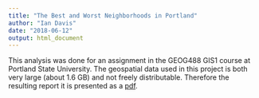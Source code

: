 ```yaml
---
title: "The Best and Worst Neighborhoods in Portland"
author: "Ian Davis"
date: "2018-06-12"
output: html_document
---
```


This analysis was done for an assignment in the GEOG488 GIS1 course at Portland State University.
The geospatial data used in this project is both very large (about 1.6 GB) and not freely distributable. Therefore the resulting report it is presented as a [pdf](documents/nbo_hood_report.pdf).